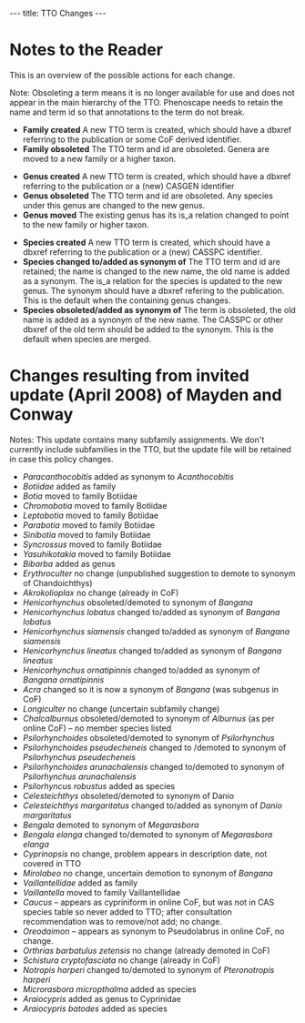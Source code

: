 ---
title: TTO Changes
---

=Notes to the Reader=

This is an overview of the possible actions for each change.

Note: Obsoleting a term means it is no longer available for use and does not appear in the main hierarchy of the TTO.  Phenoscape needs to retain the name and term id so that annotations to the term do not break.

* '''Family created''' A new TTO term is created, which should have a dbxref referring to the publication or some CoF derived identifier.
* '''Family obsoleted''' The TTO term and id are obsoleted. Genera are moved to a new family or a higher taxon. 

* '''Genus created''' A new TTO term is created, which should have a dbxref referring to the publication or a (new) CASGEN identifier
* '''Genus obsoleted''' The TTO term and id are obsoleted.  Any species under this genus are changed to the new genus.
* '''Genus moved''' The existing genus has its is_a relation changed to point to the new family or higher taxon.

* '''Species created''' A new TTO term is created, which should have a dbxref referring to the publication or a (new) CASSPC identifier.
* '''Species changed to/added as synonym of''' The TTO term and id are retained; the name is changed to the new name, the old name is added as a synonym.  The is_a relation for the species is updated to the new genus. The synonym should have a dbxref refering to the publication.  This is the default when the containing genus changes.
* '''Species obsoleted/added as synonym of ''' The term is obsoleted, the old name is added as a synonym of the new name.  The CASSPC or other dbxref of the old term should be added to the synonym.  This is the default when species are merged.

=Changes resulting from invited update (April 2008) of Mayden and Conway=

Notes: This update contains many subfamily assignments.  We don't currently include subfamilies in the TTO, but the update file will be retained in case this policy changes.

* ''Paracanthocobitis'' added as synonym to ''Acanthocobitis''
* ''Botiidae'' added as family
* ''Botia'' moved to family Botiidae
* ''Chromobotia'' moved to family Botiidae
* ''Leptobotia'' moved to family Botiidae
* ''Parabotia'' moved to family Botiidae
* ''Sinibotia'' moved to family Botiidae
* ''Syncrossus'' moved to family Botiidae
* ''Yasuhikotakia'' moved to family Botiidae
* ''Bibarba'' added as genus
* ''Erythroculter'' no change (unpublished suggestion to demote to synonym of Chandoichthys)
* ''Akrokolioplax'' no change (already in CoF)
* ''Henicorhynchus'' obsoleted/demoted to synonym of ''Bangana''
* ''Henicorhynchus lobatus'' changed to/added as synonym of ''Bangana lobatus''
* ''Henicorhynchus siamensis'' changed to/added as synonym of ''Bangana siamensis''
* ''Henicorhynchus lineatus'' changed to/added as synonym of ''Bangana lineatus''
* ''Henicorhynchus ornatipinnis'' changed to/added as synonym of ''Bangana ornatipinnis''
* ''Acra'' changed so it is now a synonym of ''Bangana'' (was subgenus in CoF)
* ''Longiculter'' no change (uncertain subfamily change)
* ''Chalcalburnus'' obsoleted/demoted to synonym of ''Alburnus'' (as per online CoF) – no member species listed
* ''Psilorhynchoides'' obsoleted/demoted to synonym of ''Psilorhynchus''
* ''Psilorhynchoides pseudecheneis'' changed to /demoted to synonym of ''Psilorhynchus pseudecheneis''
* ''Psilorhynchoides arunachalensis'' changed to/demoted to synonym of ''Psilorhynchus arunachalensis''
* ''Psilorhyncus robustus'' added as species 
* ''Celesteichthys'' obsoleted/demoted to synonym of Danio
* ''Celesteichthys margaritatus'' changed to/added as synonym of ''Danio margaritatus''
* ''Bengala'' demoted to synonym of ''Megarasbora''
* ''Bengala elanga'' changed to/demoted to synonym of ''Megarasbora elanga''
* ''Cyprinopsis'' no change, problem appears in description date, not covered in TTO
* ''Mirolabeo'' no change, uncertain demotion to synonym of ''Bangana''
* ''Vaillantellidae'' added as family
* ''Vaillantella'' moved to family Vaillantellidae
* ''Caucus'' – appears as cypriniform in online CoF, but was not in CAS species table so never added to TTO; after consultation recommendation was to remove/not add; no change. 
* ''Oreodaimon'' – appears as synonym to Pseudolabrus in online CoF, no change.
* ''Orthrias barbatulus zetensis'' no change (already demoted in CoF) 
* ''Schistura cryptofasciata'' no change (already in CoF)
* ''Notropis harperi'' changed to/demoted to synonym of ''Pteronotropis harperi''
* ''Microrasbora micropthalma'' added as species
* ''Araiocypris'' added as genus to Cyprinidae
* ''Araiocypris batodes'' added as species